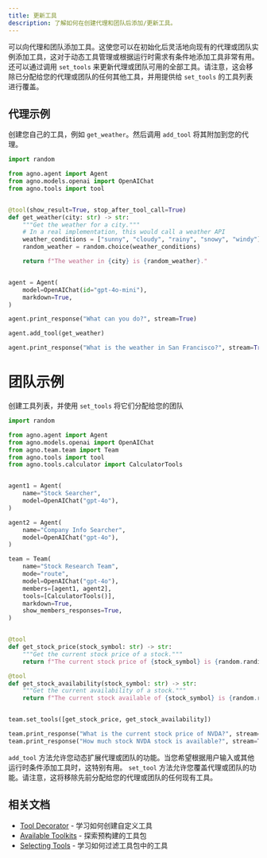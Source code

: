 ```yaml
---
title: 更新工具
description: 了解如何在创建代理和团队后添加/更新工具。
---
```


可以向代理和团队添加工具。这使您可以在初始化后灵活地向现有的代理或团队实例添加工具，这对于动态工具管理或根据运行时需求有条件地添加工具非常有用。
还可以通过调用 `set_tools` 来更新代理或团队可用的全部工具。请注意，这会移除已分配给您的代理或团队的任何其他工具，并用提供给 `set_tools` 的工具列表进行覆盖。
## 代理示例

创建您自己的工具，例如 `get_weather`。然后调用 `add_tool` 将其附加到您的代理。

```python add_agent_tool_post_initialization.py
import random

from agno.agent import Agent
from agno.models.openai import OpenAIChat
from agno.tools import tool


@tool(show_result=True, stop_after_tool_call=True)
def get_weather(city: str) -> str:
    """Get the weather for a city."""
    # In a real implementation, this would call a weather API
    weather_conditions = ["sunny", "cloudy", "rainy", "snowy", "windy"]
    random_weather = random.choice(weather_conditions)

    return f"The weather in {city} is {random_weather}."


agent = Agent(
    model=OpenAIChat(id="gpt-4o-mini"),
    markdown=True,
)

agent.print_response("What can you do?", stream=True)

agent.add_tool(get_weather)

agent.print_response("What is the weather in San Francisco?", stream=True)
```

# 团队示例

创建工具列表，并使用 `set_tools` 将它们分配给您的团队

```python add_team_tool_post_initialization.py
import random

from agno.agent import Agent
from agno.models.openai import OpenAIChat
from agno.team.team import Team
from agno.tools import tool
from agno.tools.calculator import CalculatorTools


agent1 = Agent(
    name="Stock Searcher",
    model=OpenAIChat("gpt-4o"),
)

agent2 = Agent(
    name="Company Info Searcher",
    model=OpenAIChat("gpt-4o"),
)

team = Team(
    name="Stock Research Team",
    mode="route",
    model=OpenAIChat("gpt-4o"),
    members=[agent1, agent2],
    tools=[CalculatorTools()],
    markdown=True,
    show_members_responses=True,
)


@tool
def get_stock_price(stock_symbol: str) -> str:
    """Get the current stock price of a stock."""
    return f"The current stock price of {stock_symbol} is {random.randint(100, 1000)}."

@tool
def get_stock_availability(stock_symbol: str) -> str:
    """Get the current availability of a stock."""
    return f"The current stock available of {stock_symbol} is {random.randint(100, 1000)}."


team.set_tools([get_stock_price, get_stock_availability])

team.print_response("What is the current stock price of NVDA?", stream=True)
team.print_response("How much stock NVDA stock is available?", stream=True)

```

<Tip>

`add_tool` 方法允许您动态扩展代理或团队的功能。当您希望根据用户输入或其他运行时条件添加工具时，这特别有用。
`set_tool` 方法允许您覆盖代理或团队的功能。请注意，这将移除先前分配给您的代理或团队的任何现有工具。


</Tip>

## 相关文档

- [Tool Decorator](/tools/tool-decorator) - 学习如何创建自定义工具
- [Available Toolkits](/tools/toolkits) - 探索预构建的工具包
- [Selecting Tools](/tools/selecting-tools) - 学习如何过滤工具包中的工具
